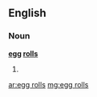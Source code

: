 ==English==

===Noun===
'''[[egg]] [[roll]]s'''

#{{plural of|[[egg roll]]}}

[[ar:egg rolls]]
[[mg:egg rolls]]